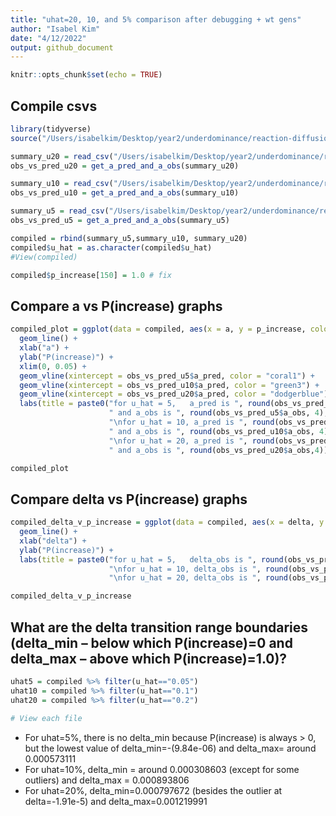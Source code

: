 ```yaml
---
title: "uhat=20, 10, and 5% comparison after debugging + wt gens"
author: "Isabel Kim"
date: "4/12/2022"
output: github_document
---
```


```r
knitr::opts_chunk$set(echo = TRUE)
```

## Compile csvs
```r
library(tidyverse)
source("/Users/isabelkim/Desktop/year2/underdominance/reaction-diffusion/cluster/plotting_functions.R")

summary_u20 = read_csv("/Users/isabelkim/Desktop/year2/underdominance/reaction-diffusion/cluster/u_hat=0.2_run/csvs/summary_april11_full_range_uhat20.csv")
obs_vs_pred_u20 = get_a_pred_and_a_obs(summary_u20)

summary_u10 = read_csv("/Users/isabelkim/Desktop/year2/underdominance/reaction-diffusion/cluster/u_hat=0.1_run/csvs/summary_april11_full_range_uhat10.csv")
obs_vs_pred_u10 = get_a_pred_and_a_obs(summary_u10)

summary_u5 = read_csv("/Users/isabelkim/Desktop/year2/underdominance/reaction-diffusion/cluster/u_hat=0.05_run/csvs/summary_april11_full_range_uhat5.csv")
obs_vs_pred_u5 = get_a_pred_and_a_obs(summary_u5)

compiled = rbind(summary_u5,summary_u10, summary_u20)
compiled$u_hat = as.character(compiled$u_hat)
#View(compiled)

compiled$p_increase[150] = 1.0 # fix
```

## Compare a vs P(increase) graphs
```r
compiled_plot = ggplot(data = compiled, aes(x = a, y = p_increase, color = u_hat)) +
  geom_line() +
  xlab("a") +
  ylab("P(increase)") +
  xlim(0, 0.05) +
  geom_vline(xintercept = obs_vs_pred_u5$a_pred, color = "coral1") +
  geom_vline(xintercept = obs_vs_pred_u10$a_pred, color = "green3") +
  geom_vline(xintercept = obs_vs_pred_u20$a_pred, color = "dodgerblue") +
  labs(title = paste0("for u_hat = 5,   a_pred is ", round(obs_vs_pred_u5$a_pred, 4),
                      " and a_obs is ", round(obs_vs_pred_u5$a_obs, 4),
                      "\nfor u_hat = 10, a_pred is ", round(obs_vs_pred_u10$a_pred,4), 
                      " and a_obs is ", round(obs_vs_pred_u10$a_obs, 4), 
                      "\nfor u_hat = 20, a_pred is ", round(obs_vs_pred_u20$a_pred,4), 
                      " and a_obs is ", round(obs_vs_pred_u20$a_obs,4)))

compiled_plot
```

## Compare delta vs P(increase) graphs
```r
compiled_delta_v_p_increase = ggplot(data = compiled, aes(x = delta, y = p_increase, color = u_hat)) +
  geom_line() +
  xlab("delta") +
  ylab("P(increase)") +
  labs(title = paste0("for u_hat = 5,   delta_obs is ", round(obs_vs_pred_u5$delta_obs, 4),
                      "\nfor u_hat = 10, delta_obs is ", round(obs_vs_pred_u10$delta_obs,4), 
                      "\nfor u_hat = 20, delta_obs is ", round(obs_vs_pred_u20$delta_obs,4)))

compiled_delta_v_p_increase
```
## What are the delta transition range boundaries (delta_min -- below which P(increase)=0 and delta_max -- above which P(increase)=1.0)?

```r
uhat5 = compiled %>% filter(u_hat=="0.05")
uhat10 = compiled %>% filter(u_hat=="0.1")
uhat20 = compiled %>% filter(u_hat=="0.2")

# View each file

```

* For uhat=5%, there is no delta_min because P(increase) is always > 0, but the lowest value of delta_min=-(9.84e-06) and delta_max= around 0.000573111
* For uhat=10%, delta_min = around 0.000308603 (except for some outliers) and delta_max = 0.000893806
* For uhat=20%, delta_min=0.000797672 (besides the outlier at delta=-1.91e-5) and delta_max=0.001219991
